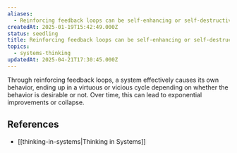 ```yaml
---
aliases:
  - Reinforcing feedback loops can be self-enhancing or self-destructive
createdAt: 2025-01-19T15:42:49.000Z
status: seedling
title: Reinforcing feedback loops can be self-enhancing or self-destructive
topics:
  - systems-thinking
updatedAt: 2025-04-21T17:30:45.000Z
---
```

Through reinforcing feedback loops, a system effectively causes its own behavior, ending up in a virtuous or vicious cycle depending on whether the behavior is desirable or not. Over time, this can lead to exponential improvements or collapse.

## References

- [[thinking-in-systems|Thinking in Systems]]
